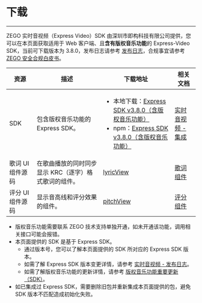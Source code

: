 # 下载

- - -

ZEGO 实时音视频（Express Video）SDK 由深圳市即构科技有限公司提供，您可以在本页面获取适用于 Web 客户端、且**含有版权音乐功能**的 Express-Video SDK，当前可下载版本为 3.8.0，发布日志请参考 [发布日志](!change_log_ktv)，合规事宜请参考 [ZEGO 安全合规白皮书](/policies-and-agreements/zego-security-and-compliance-white-paper)。

| 资源 | 描述 | 下载地址 | 相关文档|
| ---- | ----| ----| ------ |
| SDK | 包含版权音乐功能的 Express SDK。| <ul><li>本地下载：[Express SDK v3.8.0（含版权音乐功能）](https://storage.zego.im/webplatform/ZegoExpress-Web.zip)</li><li>npm：[Express SDK v3.8.0（含版权音乐功能）](https://www.npmjs.com/package/zego-express-engine-webrtc)</li></ul>| [实时音视频 - 集成](./Integrate%20the%20SDK/Express%20Video.mdx) |
| 歌词 UI 组件源码 | 在歌曲播放的同时同步显示 KRC（逐字）格式歌词的组件。	| [lyricView](https://storage.zego.im/webplatform/ZegoLyricView.zip)| [歌词组件](#17527) |
| 评分 UI 组件源码 | 显示音高线和评分效果的组件。| [pitchView](https://storage.zego.im/webplatform/ZegoPitchView.zip)| [评分组件](#17919) |


<Note title="Note">

- 版权音乐功能需要联系 ZEGO 技术支持单独开通，如未开通该功能，调用相关接口可能会报错。
- 本页面提供的 SDK 是基于 Express SDK。
    - 通过版本号，您可以了解本页面提供的 SDK 所对应的 Express SDK 版本。
    - 如需了解 Express SDK 版本变更详情，请参考 [实时音视频 - 发布日志](#12550)。
    - 如需了解版权音乐功能的更新详情，请参考 [版权音乐功能重要更新（SDK）](#17459)。
- 如已集成过 Express SDK，需要删除旧包并重新集成本页面提供的包，避免 SDK 版本不匹配造成初始化失败。
  
</Note>
